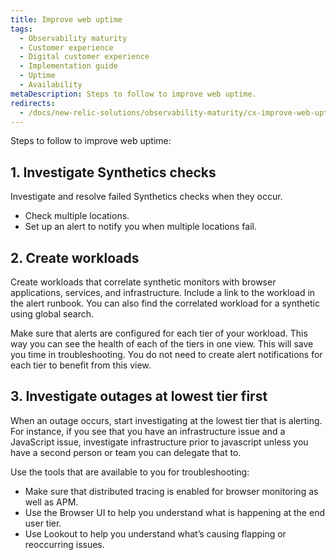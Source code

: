 ```yaml
---
title: Improve web uptime
tags:
  - Observability maturity
  - Customer experience
  - Digital customer experience
  - Implementation guide
  - Uptime
  - Availability
metaDescription: Steps to follow to improve web uptime.
redirects:
  - /docs/new-relic-solutions/observability-maturity/cx-improve-web-uptime
---
```


Steps to follow to improve web uptime:

## 1. Investigate Synthetics checks

Investigate and resolve failed Synthetics checks when they occur.

* Check multiple locations.
* Set up an alert to notify you when multiple locations fail.

## 2. Create workloads

Create workloads that correlate synthetic monitors with browser applications, services, and infrastructure.    Include a link to the workload in the alert runbook. You can also find the correlated workload for a synthetic using global search.

Make sure that alerts are configured for each tier of your workload. This way you can see the health of each of the tiers in one view. This will save you time in troubleshooting. You do not need to create alert notifications for each tier to benefit from this view.

## 3. Investigate outages at lowest tier first

When an outage occurs, start investigating at the lowest tier that is alerting. For instance, if you see that you have an infrastructure issue and a JavaScript issue, investigate infrastructure prior to javascript unless you have a second person or team you can delegate that to.

Use the tools that are available to you for troubleshooting:

* Make sure that distributed tracing is enabled for browser monitoring as well as APM.
* Use the Browser UI to help you understand what is happening at the end user tier.
* Use Lookout to help you understand what’s causing flapping or reoccurring issues.
